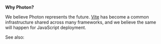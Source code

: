 
**Why Photon?**

We believe Photon represents the future. [Vite](https://vite.dev) has become a common infrastructure shared across many frameworks, and we believe the same will happen for JavaScript deployment.

See also: <Link href="/blog/photon#why-photon" doNotInferSectionTitle />
